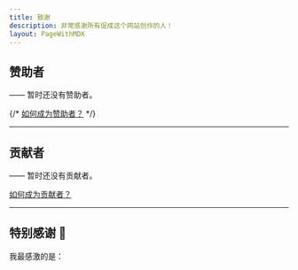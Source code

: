 ```yaml
---
title: 致谢
description: 非常感谢所有促成这个网站创作的人！
layout: PageWithMDX
---
```


## 赞助者

—— 暂时还没有赞助者。

{/* [如何成为赞助者？](https://github.com/sponsors/enjidev) */}

---

## 贡献者

—— 暂时还没有贡献者。

[如何成为贡献者？](https://github.com/qlad/qladgk.com/blob/main/CONTRIBUTING.md)

---

## 特别感谢 🙌

我最感激的是：
